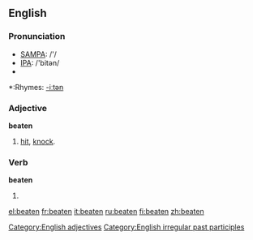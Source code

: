 ==English==

===Pronunciation===
*[[w:SAMPA|SAMPA]]: /'/
*[[w:IPA|IPA]]: /'bitən/
*{{audio|en-us-beaten.ogg|Audio (US)}}

*:Rhymes: [[Rhymes:English:-iːtən|-iːtən]]

===Adjective===
'''beaten'''
# [[hit]], [[knock]].
[[Category:English adjectives]]
===Verb===
'''beaten'''
# {{past participle of|[[beat]]}}
[[Category:English irregular past participles]]
<!--this belongs on the pgae for "beat"===Translations===
*Dutch: [[geslagen]], [[geklopt]]-->

[[el:beaten]]
[[fr:beaten]]
[[it:beaten]]
[[ru:beaten]]
[[fi:beaten]]
[[zh:beaten]]